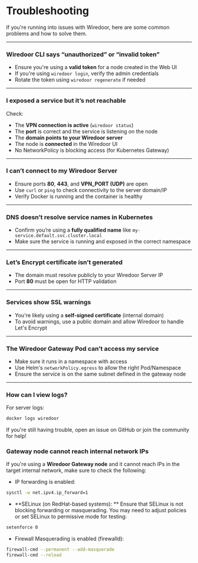 # Troubleshooting

If you're running into issues with Wiredoor, here are some common problems and how to solve them.

---

### Wiredoor CLI says “unauthorized” or “invalid token”

- Ensure you're using a **valid token** for a node created in the Web UI
- If you're using `wiredoor login`, verify the admin credentials
- Rotate the token using `wiredoor regenerate` if needed

---

### I exposed a service but it’s not reachable

Check:

- The **VPN connection is active** (`wiredoor status`)
- The **port** is correct and the service is listening on the node
- The **domain points to your Wiredoor server**
- The node is **connected** in the Wiredoor UI
- No NetworkPolicy is blocking access (for Kubernetes Gateway)

---

### I can’t connect to my Wiredoor Server

- Ensure ports **80**, **443**, and **VPN_PORT (UDP)** are open
- Use `curl` or `ping` to check connectivity to the server domain/IP
- Verify Docker is running and the container is healthy

---

### DNS doesn’t resolve service names in Kubernetes

- Confirm you’re using a **fully qualified name** like `my-service.default.svc.cluster.local`
- Make sure the service is running and exposed in the correct namespace

---

### Let’s Encrypt certificate isn’t generated

- The domain must resolve publicly to your Wiredoor Server IP
- Port **80** must be open for HTTP validation

---

### Services show SSL warnings

- You're likely using a **self-signed certificate** (internal domain)
- To avoid warnings, use a public domain and allow Wiredoor to handle Let's Encrypt

---

### The Wiredoor Gateway Pod can’t access my service

- Make sure it runs in a namespace with access
- Use Helm's `networkPolicy.egress` to allow the right Pod/Namespace
- Ensure the service is on the same subnet defined in the gateway node

---

### How can I view logs?

For server logs:

```bash
docker logs wiredoor
```

If you're still having trouble, open an issue on GitHub or join the community for help!

### Gateway node cannot reach internal network IPs

If you're using a **Wiredoor Gateway node** and it cannot reach IPs in the target internal network, make sure to check the following:

- IP forwarding is enabled:

```bash
sysctl -w net.ipv4.ip_forward=1
```

- **SELinux (on RedHat-based systems): ** Ensure that SELinux is not blocking forwarding or masquerading. You may need to adjust policies or set SELinux to permissive mode for testing:

```bash
setenforce 0
```

- Firewall Masquerading is enabled (firewalld):

```bash
firewall-cmd --permanent --add-masquerade
firewall-cmd --reload
```
